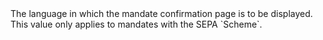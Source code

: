 <ResponseField name="Culture" type="string" >    
The language in which the mandate confirmation page is to be displayed. This value only applies to mandates with the SEPA `Scheme`.  
</ResponseField>